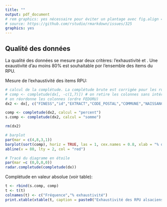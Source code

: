 ```yaml
---
title: ""
output: pdf_document
# rem graphics: yes nécessaire pour éviter un plantage avec fig.align = 'center'
# source: https://github.com/rstudio/rmarkdown/issues/325
graphics: yes
---
```


Qualité des données 
-------------------

La qualité des données se mesure par deux critères: l'exhaustivité et . Une exaustivité d'au moins 80% est souhaitable por l'ensemble des items du RPU.

Mesure de l’exhaustivité des items RPU:

```r
# calcul de la complétude. La complétude brute est corrigée pour les rubriques orientation et detination.
# comp <- completude(dx[, -c(1,7)]) # on retire les colonnes sans intérêt: id, EXTRACT
# on réordonne les colonnes (ordre FEDORU)
dx2 <- dx[, c("FINESS","id","EXTRACT","CODE_POSTAL","COMMUNE","NAISSANCE","SEXE","ENTREE","MODE_ENTREE","PROVENANCE","TRANSPORT","TRANSPORT_PEC","SORTIE","MODE_SORTIE","DESTINATION","ORIENTATION","MOTIF","GRAVITE","DP")]

comp <- completude(dx2, calcul = "percent")
s.comp <- completude(dx2, calcul = "somme")

rm(dx2)

# barplot
par(mar = c(4,8,3,1))
barplot(sort(comp), horiz = TRUE, las = 1, cex.names = 0.8, xlab = "% de complétude", main = "Complétude des champs RPU", col = "light green")
abline(v = 80, lty = 2, col = "red")
```

```r
# Tracé du diagrame en étoile
par(mar =c (0,0,0,0))
radar.completude(completude(dx))
```

Complétude en valeur absolue (voir table):
```r
t <- rbind(s.comp, comp)
t <- t(t)
colnames(t) <- c("Fréquence","% exhaustivité")
print.xtable(xtable(t, caption = paste0("Exhaustivité des RPU alsaciens en ", anc)), format.args = list(big.mark = " ", decimal.mark = ","), comment = FALSE)

```
